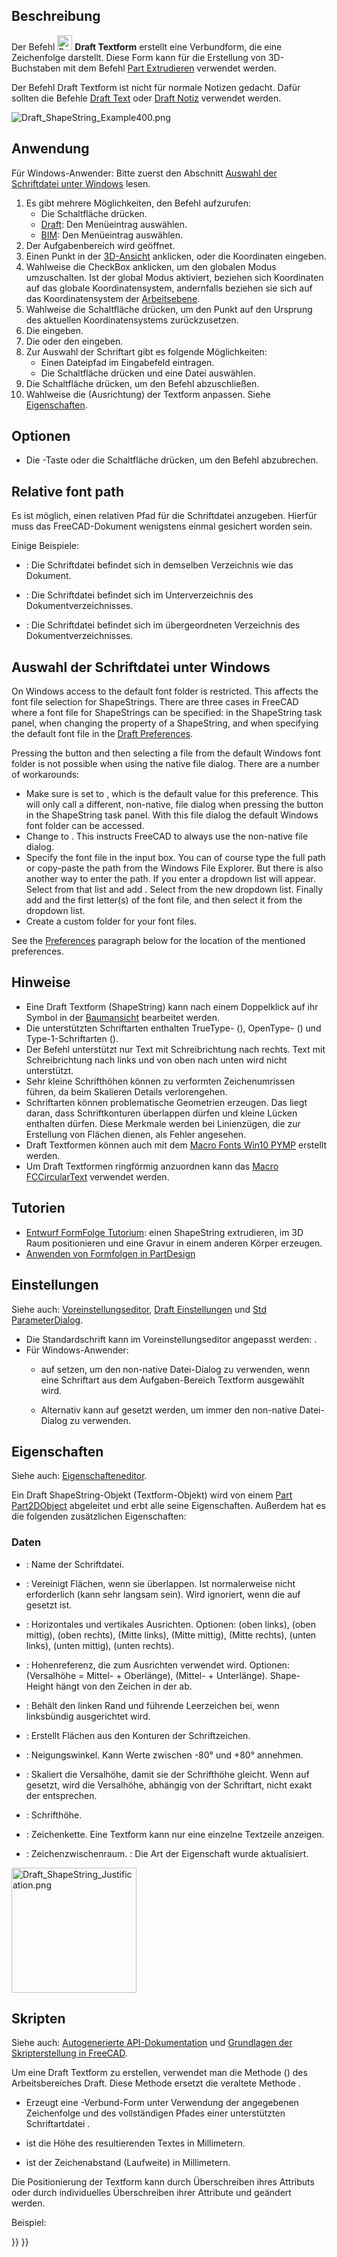 <languages/>

{{Docnav/de
|[[Draft_Facebinder/de|Flächenverbinder]]
|[[Draft_Hatch/de|Schraffur]]
|[[Draft_Workbench/de|Draft]]
|IconL=Draft_Facebinder.svg 
|IconR=Draft_Hatch.svg 
|IconC=Workbench_Draft.svg
}}

{{GuiCommand/de
|Name=Draft ShapeString
|Name/de=Draft Textform
|MenuLocation=Zeichnen → Textform<br>Anmerkung → Textform
|Workbenches=[[Draft_Workbench/de|Draft]], [[BIM_Workbench/de|BIM]]
|Shortcut=
|Version=0.14
|SeeAlso=[[Draft_Text/de|Draft Text]], [[Draft_Label/de|Draft Notiz]], [[Part_Extrude/de|Part Extrudieren]]
}}

<span id="Description"></span>
==Beschreibung==

Der Befehl [[Image:Draft_ShapeString.svg|24px]] '''Draft Textform''' erstellt eine Verbundform, die eine Zeichenfolge darstellt. Diese Form kann für die Erstellung von 3D-Buchstaben mit dem Befehl [[Part_Extrude/de|Part Extrudieren]] verwendet werden.

Der Befehl Draft Textform ist nicht für normale Notizen gedacht. Dafür sollten die Befehle [[Draft_Text|Draft Text]] oder [[Draft_Label|Draft Notiz]] verwendet werden.

[[Image:Draft_ShapeString_Example400.png]]
{{Caption|Ein einzelner Punkt wird zur Positionierung einer Textform benötigt}}

<span id="Usage"></span>
==Anwendung==

Für Windows-Anwender: Bitte zuerst den Abschnitt [[#Auswahl_der_Schriftdatei_unter_Windows|Auswahl der Schriftdatei unter Windows]] lesen.

# Es gibt mehrere Möglichkeiten, den Befehl aufzurufen:
#* Die Schaltfläche {{Button|[[Image:Draft_ShapeString.svg|16px]] [[Draft_ShapeString/de|Textform]]}} drücken.
#* [[Draft_Workbench/de|Draft]]: Den Menüeintrag {{MenuCommand|Zeichnen → [[Image:Draft_ShapeString.svg|16px]] Textform}} auswählen.
#* [[BIM_Workbench/de|BIM]]: Den Menüeintrag {{MenuCommand|Anmerkung → [[Image:Draft_ShapeString.svg|16px]] Textform}} auswählen.
# Der Aufgabenbereich {{MenuCommand|Textform}} wird geöffnet.
# Einen Punkt in der [[3D_view/de|3D-Ansicht]] anklicken, oder die Koordinaten eingeben.
# Wahlweise die CheckBox {{MenuCommand|Global}} anklicken, um den globalen Modus umzuschalten. Ist der global Modus aktiviert, beziehen sich Koordinaten auf das globale Koordinatensystem, andernfalls beziehen sie sich auf das Koordinatensystem der [[Draft_SelectPlane/de|Arbeitsebene]]. {{Version/de|1.1}}
# Wahlweise die Schaltfläche {{Button|Punkt zurücksetzen}} drücken, um den Punkt auf den Ursprung des aktuellen Koordinatensystems zurückzusetzen.
# Die {{MenuCommand|Höhe}} eingeben.
# Die {{MenuCommand|Zeichenkette}} {{VersionNoteMinus/de|1.0}} oder den {{MenuCommand|Text}} {{VersionNote/de|1.1}} eingeben.
# Zur Auswahl der Schriftart gibt es folgende Möglichkeiten:
#* Einen Dateipfad im Eingabefeld {{MenuCommand|Font file}} eintragen.
#* Die Schaltfläche {{Button|...}} drücken und eine Datei auswählen.
# Die Schaltfläche {{Button|OK}} drücken, um den Befehl abzuschließen.
# Wahlweise die {{PropertyData/de|Justification}} (Ausrichtung) der Textform anpassen. Siehe [[#Eigenschaften|Eigenschaften]].

<span id="Options"></span>
==Optionen==

* Die {{KEY|Esc}}-Taste oder die Schaltfläche {{Button|Cancel}} drücken, um den Befehl abzubrechen.

==Relative font path==

{{Version/de|1.1}}

Es ist möglich, einen relativen Pfad für die Schriftdatei anzugeben. Hierfür muss das FreeCAD-Dokument wenigstens einmal gesichert worden sein.

Einige Beispiele:
* {{FileName|./EineSchrift.ttf}}: Die Schriftdatei befindet sich in demselben Verzeichnis wie das Dokument.
* {{FileName|./MeinVerzeichnis/EineSchrift.ttf}}: Die Schriftdatei befindet sich im Unterverzeichnis {{FileName|MeinVerzeichnis}} des Dokumentverzeichnisses.
* {{FileName|../EineSchrift.ttf}}: Die Schriftdatei befindet sich im übergeordneten Verzeichnis des Dokumentverzeichnisses.

<span id="Font_file_selection_on_Windows"></span>
==Auswahl der Schriftdatei unter Windows==

On Windows access to the default font folder is restricted. This affects the font file selection for ShapeStrings. There are three cases in FreeCAD where a font file for ShapeStrings can be specified: in the ShapeString task panel, when changing the {{PropertyData|Font File}} property of a ShapeString, and when specifying the default font file in the [[Draft_Preferences#Texts_and_dimensions|Draft Preferences]].

Pressing the {{Button|...}} button and then selecting a file from the default Windows font folder is not possible when using the native file dialog. There are a number of workarounds:
* Make sure {{MenuCommand|DontUseNativeFontDialog}} is set to {{True}}, which is the default value for this preference. This will only call a different, non-native, file dialog when pressing the {{Button|...}} button in the ShapeString task panel. With this file dialog the default Windows font folder can be accessed.
* Change {{MenuCommand|DontUseNativeDialog}} to {{True}}. This instructs FreeCAD to always use the non-native file dialog.
* Specify the font file in the input box. You can of course type the full path or copy-paste the path from the Windows File Explorer. But there is also another way to enter the path. If you enter {{Value|C:\}} a dropdown list will appear. Select {{Value|Windows}} from that list and add {{Value|\F}}. Select {{Value|Fonts}} from the new dropdown list. Finally add {{Value|\}} and the first letter(s) of the font file, and then select it from the dropdown list.
* Create a custom folder for your font files.

See the [[#Preferences|Preferences]] paragraph below for the location of the mentioned preferences.

<span id="Notes"></span>
==Hinweise==

<div class="mw-translate-fuzzy">
* Eine Draft Textform (ShapeString) kann nach einem Doppelklick auf ihr Symbol in der [[Tree_view/de|Baumansicht]] bearbeitet werden.
* Die unterstützten Schriftarten enthalten TrueType- ({{FileName|.ttf}}), OpenType- ({{FileName|.otf}}) und Type-1-Schriftarten ({{FileName|.pfb}}).
* Der Befehl unterstützt nur Text mit Schreibrichtung nach rechts. Text mit Schreibrichtung nach links und von oben nach unten wird nicht unterstützt.
* Sehr kleine Schrifthöhen können zu verformten Zeichenumrissen führen, da beim Skalieren Details verlorengehen.
* Schriftarten können problematische Geometrien erzeugen. Das liegt daran, dass Schriftkonturen überlappen dürfen und kleine Lücken enthalten dürfen. Diese Merkmale werden bei Linienzügen, die zur Erstellung von Flächen dienen, als Fehler angesehen.
* Draft Textformen können auch mit dem [[Macro_Fonts_Win10_PYMP|Macro Fonts Win10 PYMP]] erstellt werden.
* Um Draft Textformen ringförmig anzuordnen kann das [[Macro_FCCircularText|Macro FCCircularText]] verwendet werden.
</div>

<span id="Tutorials"></span>
==Tutorien==

* [[Draft_ShapeString_tutorial/de|Entwurf FormFolge Tutorium]]: einen ShapeString extrudieren, im 3D Raum positionieren und eine Gravur in einem anderen Körper erzeugen.
* [https://forum.freecadweb.org/viewtopic.php?f=3&t=36623 Anwenden von Formfolgen in PartDesign]

<span id="Preferences"></span>
==Einstellungen==

Siehe auch: [[Preferences_Editor/de|Voreinstellungseditor]], [[Draft_Preferences/de|Draft Einstellungen]] und [[Std_DlgParameter/de|Std ParameterDialog]].

* Die Standardschrift kann im Voreinstellungseditor angepasst werden: {{MenuCommand|Bearbeiten → Einstellungen... → Draft → Texte und Bemaßungen → Standardschriftart für Textformen}}.
* Für Windows-Anwender:
** {{MenuCommand|Werkzeuge → Parameter bearbeiten... → BaseApp → Preferences → Dialog → DontUseNativeFontDialog}} auf {{True}} setzen, um den non-native Datei-Dialog zu verwenden, wenn eine Schriftart aus dem Aufgaben-Bereich Textform ausgewählt wird.
** Alternativ kann {{MenuCommand|Werkzeuge → Parameter bearbeiten... → BaseApp → Preferences → Dialog → DontUseNativeDialog}} auf {{True}} gesetzt werden, um immer den non-native Datei-Dialog zu verwenden.

<span id="Properties"></span>
==Eigenschaften==

Siehe auch: [[Property_editor/de|Eigenschafteneditor]].

Ein Draft ShapeString-Objekt (Textform-Objekt) wird von einem [[Part_Part2DObject/de|Part Part2DObject]] abgeleitet und erbt alle seine Eigenschaften. Außerdem hat es die folgenden zusätzlichen Eigenschaften:

<span id="Data"></span>
===Daten===

{{TitleProperty|Draft}}

* {{PropertyData/de|Font File|File}}: Name der Schriftdatei.
* {{PropertyData/de|Fuse|Bool}}: Vereinigt Flächen, wenn sie überlappen. Ist normalerweise nicht erforderlich (kann sehr langsam sein). Wird ignoriert, wenn die {{PropertyData/de|Make Face}} auf {{FALSE}} gesetzt ist. {{Version/de|1.0}}
* {{PropertyData/de|Justification|Enumeration}}: Horizontales und vertikales Ausrichten. Optionen: {{value|Top-Left}} (oben links), {{value|Top-Center}} (oben mittig), {{value|Top-Right}} (oben rechts), {{value|Middle-Left}} (Mitte links), {{value|Middle-Center}} (Mitte mittig), {{value|Middle-Right}} (Mitte rechts), {{value|Bottom-Left}} (unten links), {{value|Bottom-Center}} (unten mittig), {{value|Bottom-Right}} (unten rechts). {{Version/de|1.0}}
* {{PropertyData/de|Justification Reference|Enumeration}}: Hohenreferenz, die zum Ausrichten verwendet wird. Optionen: {{value|Cap Height}} (Versalhöhe = Mittel- + Oberlänge), {{value|Shape Height}} (Mittel- + Unterlänge). Shape-Height hängt von den Zeichen in der {{PropertyData/de|String}} ab. {{Version/de|1.0}}
* {{PropertyData/de|Keep Left Margin|Bool}}: Behält den linken Rand und führende Leerzeichen bei, wenn linksbündig ausgerichtet wird. {{Version/de|1.0}}
* {{PropertyData/de|Make Face|Bool}}: Erstellt Flächen aus den Konturen der Schriftzeichen.
* {{PropertyData/de|Oblique Angle|Angle}}: Neigungswinkel. Kann Werte zwischen -80° und +80° annehmen. {{Version/de|1.0}}
* {{PropertyData/de|Scale To Size|Bool}}: Skaliert die Versalhöhe, damit sie der Schrifthöhe gleicht. Wenn auf {{FALSE}} gesetzt, wird die Versalhöhe, abhängig von der Schriftart, nicht exakt der {{PropertyData/de|Size}} entsprechen. {{Version/de|1.0}}
* {{PropertyData/de|Size|Length}}: Schrifthöhe.
* {{PropertyData/de|String|String}}: Zeichenkette. Eine Textform kann nur eine einzelne Textzeile anzeigen.
* {{PropertyData/de|Tracking|Distance}}: Zeichenzwischenraum. {{Version/de|1.0}}: Die Art der Eigenschaft wurde aktualisiert.

[[Image:Draft_ShapeString_Justification.png|200px]]
{{Caption|Die Höhe des roten Rechtecks (Vollinie) gleicht der Versalhöhe.<br>
Höhe des grünen Rechtecks (Strichlinie) gleicht der Mittel- + Unterlänge (shape height).<br>
Die Eckpunkte, die Mittelpunkte der Kanten und die Mittelpunkte der Rechtecke<br>
entsprechen den 9 Ausrichtungsoptionen von oben links bis unten rechts.}}

<span id="Scripting"></span>
==Skripten==

Siehe auch: [https://freecad.github.io/SourceDoc/ Autogenerierte API-Dokumentation] und [[FreeCAD_Scripting_Basics/de|Grundlagen der Skripterstellung in FreeCAD]].

Um eine Draft Textform zu erstellen, verwendet man die Methode {{incode|make_shapestring}} ({{Version/de|0.19}}) des Arbeitsbereiches Draft. Diese Methode ersetzt die veraltete Methode {{incode|makeShapeString}}.

{{Code|code=
shapestring = make_shapestring(String, FontFile, Size=100, Tracking=0)
}}

* Erzeugt eine {{incode|shapestring}}-Verbund-Form unter Verwendung der angegebenen Zeichenfolge {{incode|String}} und des vollständigen Pfades einer unterstützten Schriftartdatei {{incode|FontFile}}.
* {{incode|Size}} ist die Höhe des resultierenden Textes in Millimetern.
* {{incode|Tracking}} ist der Zeichenabstand (Laufweite) in Millimetern.

Die Positionierung der Textform kann durch Überschreiben ihres Attributs {{incode|Placement}} oder durch individuelles Überschreiben ihrer Attribute {{incode|Placement.Base}} und {{incode|Placement.Rotation}} geändert werden.

Beispiel:

{{Code|code=
import FreeCAD as App
import Draft

doc = App.newDocument()

font1 = "/usr/share/fonts/truetype/msttcorefonts/Arial.ttf"
font2 = "/usr/share/fonts/truetype/dejavu/DejaVuSerif.ttf"
font3 = "/usr/share/fonts/truetype/freefont/FreeSerifItalic.ttf"

S1 = Draft.make_shapestring("This is a sample text", font1, 200)

S2 = Draft.make_shapestring("Inclined text", font2, 200, 10)

zaxis = App.Vector(0, 0, 1)
p2 = App.Vector(-1000, 500, 0)
place2 = App.Placement(p2, App.Rotation(zaxis, 45))
S2.Placement = place2

S3 = Draft.make_shapestring("Upside-down text", font3, 200, 10)
S3.Placement.Base = App.Vector(0, -1000, 0)
S3.Placement.Rotation = App.Rotation(zaxis, 180)

doc.recompute()
}}


{{Docnav/de
|[[Draft_Facebinder/de|Flächenverbinder]]
|[[Draft_Hatch/de|Schraffur]]
|[[Draft_Workbench/de|Draft]]
|IconL=Draft_Facebinder.svg 
|IconR=Draft_Hatch.svg 
|IconC=Workbench_Draft.svg
}}

{{Draft Tools navi{{#translation:}}}}
{{Userdocnavi{{#translation:}}}}